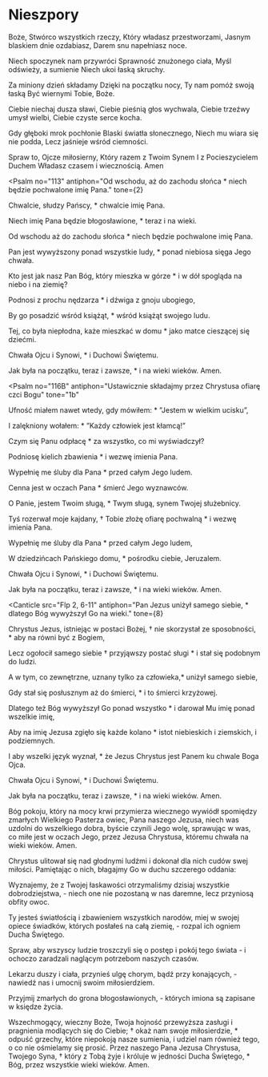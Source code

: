 
# Nieszpory

<Opening />

<Hymn>

Boże, Stwórco wszystkich rzeczy,
Który władasz przestworzami,
Jasnym blaskiem dnie ozdabiasz,
Darem snu napełniasz noce.

Niech spoczynek nam przywróci
Sprawność znużonego ciała,
Myśl odświeży, a sumienie
Niech ukoi łaską skruchy.

Za miniony dzień składamy
Dzięki na początku nocy,
Ty nam pomóż swoją łaską
Być wiernymi Tobie, Boże.

Ciebie niechaj dusza sławi,
Ciebie pieśnią głos wychwala,
Ciebie trzeźwy umysł wielbi,
Ciebie czyste serce kocha.

Gdy głęboki mrok pochłonie
Blaski światła słonecznego,
Niech mu wiara się nie podda,
Lecz jaśnieje wśród ciemności.

Spraw to, Ojcze miłosierny,
Który razem z Twoim Synem
I z Pocieszycielem Duchem
Władasz czasem i wiecznością.
Amen

</Hymn>

<Psalm
  no="113"
  antiphon="Od wschodu, aż do zachodu słońca * niech będzie pochwalone imię Pana."
  tone={2}
>

Chwalcie, słudzy Pańscy, \*
chwalcie imię Pana.

Niech imię Pana będzie błogosławione, \*
teraz i na wieki.

Od wschodu aż do zachodu słońca \*
niech będzie pochwalone imię Pana.

Pan jest wywyższony ponad wszystkie ludy, \*
ponad niebiosa sięga Jego chwała.

Kto jest jak nasz Pan Bóg, który mieszka w górze \*
i w dół spogląda na niebo i na ziemię?

Podnosi z prochu nędzarza \*
i dźwiga z gnoju ubogiego,

By go posadzić wśród książąt, \*
wśród książąt swojego ludu.

Tej, co była niepłodna, każe mieszkać w domu \*
jako matce cieszącej się dziećmi.

Chwała Ojcu i Synowi, \*
i Duchowi Świętemu.

Jak była na początku, teraz i zawsze, \*
i na wieki wieków. Amen.

</Psalm>

<Psalm
  no="116B"
  antiphon="Ustawicznie składajmy przez Chrystusa ofiarę czci Bogu"
  tone="1b"
>

Ufność miałem nawet wtedy, gdy mówiłem: \*
”Jestem w wielkim ucisku”,

I zalękniony wołałem: \*
”Każdy człowiek jest kłamcą!”

Czym się Panu odpłacę \*
za wszystko, co mi wyświadczył?

Podniosę kielich zbawienia \*
i wezwę imienia Pana.

Wypełnię me śluby dla Pana \*
przed całym Jego ludem.

Cenna jest w oczach Pana \*
śmierć Jego wyznawców.

O Panie, jestem Twoim sługą, \*
Twym sługą, synem Twojej służebnicy.

Tyś rozerwał moje kajdany, †
Tobie złożę ofiarę pochwalną \*
i wezwę imienia Pana.

Wypełnię me śluby dla Pana \*
przed całym Jego ludem,

W dziedzińcach Pańskiego domu, \*
pośrodku ciebie, Jeruzalem.

Chwała Ojcu i Synowi, \*
i Duchowi Świętemu.

Jak była na początku, teraz i zawsze, \*
i na wieki wieków. Amen.

</Psalm>

<Canticle
  src="Flp 2, 6-11"
  antiphon="Pan Jezus uniżył samego siebie, * dlatego Bóg wywyższył Go na wieki."
  tone={8}
>

Chrystus Jezus, istniejąc w postaci Bożej, †
nie skorzystał ze sposobności, \*
aby na równi być z Bogiem,

Lecz ogołocił samego siebie †
przyjąwszy postać sługi \*
i stał się podobnym do ludzi.

A w tym, co zewnętrzne, uznany tylko za człowieka,*
uniżył samego siebie,

Gdy stał się posłusznym aż do śmierci, \*
i to śmierci krzyżowej.

Dlatego też Bóg wywyższył Go ponad wszystko \*
i darował Mu imię ponad wszelkie imię,

Aby na imię Jezusa zgięło się każde kolano \*
istot niebieskich i ziemskich, i podziemnych.

I aby wszelki język wyznał, \*
że Jezus Chrystus jest Panem ku chwale Boga Ojca.

Chwała Ojcu i Synowi, \*
i Duchowi Świętemu.

Jak była na początku, teraz i zawsze, \*
i na wieki wieków. Amen.

</Canticle>

<Reading src="Hbr 13, 20-21">
  Bóg pokoju, który na mocy krwi przymierza wiecznego wywiódł spomiędzy zmarłych Wielkiego
  Pasterza owiec, Pana naszego Jezusa, niech was uzdolni do wszelkiego dobra, byście czynili Jego wolę,
  sprawując w was, co miłe jest w oczach Jego, przez Jezusa Chrystusa, któremu chwała na wieki wieków.
  Amen.
</Reading>

<Responsory
  a="Jak wspaniałe są dzieła Twoje, Panie,"
  b="Tyś wszystko mądrze uczynił."
  c="Ziemia jest pełna Twoich stworzeń."
/>

<Magnificat antiphon="Faryzeusze zapytali Jezusa: * Czy wolno mężowi oddalić żonę? / On im odpowiedział: / Co Bóg złączył, człowiek niech nie rozdziela." tone={7} />

<Intercessions response="Apostołowie prosili Pana: * Przymnóż nam wiary.">

Chrystus ulitował się nad głodnymi ludźmi i dokonał dla nich cudów swej miłości.
Pamiętając o nich, błagajmy Go w duchu szczerego oddania:

Wyznajemy, że z Twojej łaskawości otrzymaliśmy dzisiaj wszystkie dobrodziejstwa, - niech one nie pozostaną w nas daremne, lecz przyniosą obfity owoc.

Ty jesteś światłością i zbawieniem wszystkich narodów, miej w swojej opiece świadków, których posłałeś na całą ziemię, - rozpal ich ogniem Ducha Świętego.

Spraw, aby wszyscy ludzie troszczyli się o postęp i pokój tego świata - i ochoczo zaradzali naglącym potrzebom naszych czasów.

Lekarzu duszy i ciała, przynieś ulgę chorym, bądź przy konających, - nawiedź nas i umocnij swoim miłosierdziem.

Przyjmij zmarłych do grona błogosławionych, - których imiona są zapisane w księdze życia.

</Intercessions>

<Prayer>
  Wszechmogący, wieczny Boże, Twoja hojność przewyższa zasługi i pragnienia modlących się do Ciebie; † okaż nam swoje miłosierdzie, * odpuść grzechy, które niepokoją nasze sumienia, i udziel nam również tego, o co nie ośmielamy się prosić. Przez naszego Pana Jezusa Chrystusa, Twojego Syna, † który z Tobą żyje i króluje w jedności Ducha Świętego, * Bóg, przez wszystkie wieki wieków. Amen.
</Prayer>

<Dismissal />
